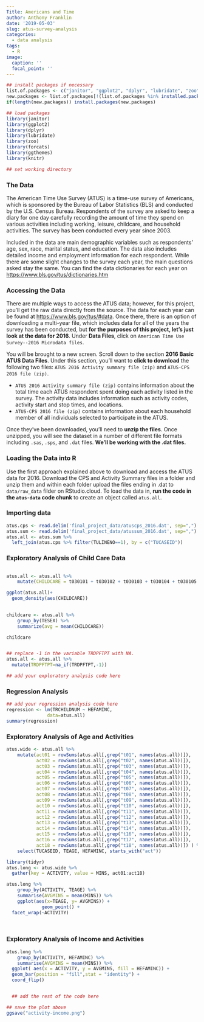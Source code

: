 ```yaml
---
Title: Americans and Time
author: Anthony Franklin
date: '2019-05-03'
slug: atus-survey-analysis
categories:
  - data analysis
tags:
  - R
image:
  caption: ''
  focal_point: ''
---
```


```r
## install packages if necessary
list.of.packages <- c("janitor", "ggplot2", "dplyr", "lubridate", "zoo", "forcats", "ggthemes", "knitr", "rmarkdown")
new.packages <- list.of.packages[!(list.of.packages %in% installed.packages()[,"Package"])]
if(length(new.packages)) install.packages(new.packages)

## load packages
library(janitor)
library(ggplot2)
library(dplyr)
library(lubridate)
library(zoo)
library(forcats)
library(ggthemes)
library(knitr)

## set working directory
```

### The Data

The American Time Use Survey (ATUS) is a time-use survey of Americans, which is sponsored by the Bureau of Labor Statistics (BLS) and conducted by the U.S. Census Bureau. Respondents of the survey are asked to keep a diary for one day carefully recording the amount of time they spend on various activities including working, leisure, childcare, and household activities. The survey has been conducted every year since 2003.

Included in the data are main demographic variables such as respondents' age, sex, race, marital status, and education. The data also includes detailed income and employment information for each respondent. While there are some slight changes to the survey each year, the main questions asked stay the same. You can find the data dictionaries for each year on [https://www.bls.gov/tus/dictionaries.htm](https://www.bls.gov/tus/dictionaries.htm)


### Accessing the Data

There are multiple ways to access the ATUS data; however, for this project, you'll get the raw data directly from the source. The data for each year can be found at [https://www.bls.gov/tus/#data](https://www.bls.gov/tus/#data). Once there, there is an option of downloading a multi-year file, which includes data for all of the years the survey has been conducted, but **for the purposes of this project, let's just look at the data for 2016**. Under **Data Files**, click on `American Time Use Survey--2016 Microdata files`. 

You will be brought to a new screen. Scroll down to the section **2016 Basic ATUS Data Files**. Under this section, you'll want to **click to download** the following two files: `ATUS 2016 Activity summary file (zip)` and `ATUS-CPS 2016 file (zip)`. 

* `ATUS 2016 Activity summary file (zip)` contains information about the total time each ATUS respondent spent doing each activity listed in the survey. The activity data includes information such as activity codes, activity start and stop times, and locations.
* `ATUS-CPS 2016 file (zip)` contains information about each household member of all individuals selected to participate in the ATUS.

Once they've been downloaded, you'll need to **unzip the files**. Once unzipped, you will see the dataset in a number of different file formats including `.sas`, `.sps`, and `.dat` files. **We'll be working with the .dat files.**

### Loading the Data into R

Use the first approach explained above to download and access the ATUS data for 2016. Download the CPS and Activity Summary files in a folder and unzip them and within each folder upload the files ending in .dat to `data/raw_data` filder on RStudio.cloud. To load the data in, **run the code in the `atus-data` code chunk** to create an object called `atus.all`.

### Importing data

```r
atus.cps <- read.delim('final_project_data/atuscps_2016.dat', sep=",")
atus.sum <- read.delim('final_project_data/atussum_2016.dat', sep=",")
atus.all <- atus.sum %>%
  left_join(atus.cps %>% filter(TULINENO==1), by = c("TUCASEID"))
```

### Exploratory Analysis of Child Care Data

```r

```


```r
atus.all <- atus.all %>% 
    mutate(CHILDCARE = t030101 + t030102 + t030103 + t030104 + t030105 + t030106 + t030108 + t030109 + t030110 + t030111 + t030112)
```

```r

ggplot(atus.all)+
  geom_density(aes(CHILDCARE))
             
```

```r

childcare <- atus.all %>%
	group_by(TESEX) %>%
	summarize(avg = mean(CHILDCARE))

childcare



```

```r
## replace -1 in the variable TRDPFTPT with NA.
atus.all <- atus.all %>%
  mutate(TRDPFTPT=na_if(TRDPFTPT,-1))

```

```r
## add your exploratory analysis code here

```

### Regression Analysis

```r
## add your regression analysis code here
regression <- lm(TRCHILDNUM ~ HEFAMINC, 
               data=atus.all)
summary(regression)
```

### Exploratory Analysis of Age and Activities

```r
atus.wide <- atus.all %>%
    mutate(act01 = rowSums(atus.all[,grep("t01", names(atus.all))]),
           act02 = rowSums(atus.all[,grep("t02", names(atus.all))]),
           act03 = rowSums(atus.all[,grep("t03", names(atus.all))]),
           act04 = rowSums(atus.all[,grep("t04", names(atus.all))]),
           act05 = rowSums(atus.all[,grep("t05", names(atus.all))]),
           act06 = rowSums(atus.all[,grep("t06", names(atus.all))]),
           act07 = rowSums(atus.all[,grep("t07", names(atus.all))]),
           act08 = rowSums(atus.all[,grep("t08", names(atus.all))]),
           act09 = rowSums(atus.all[,grep("t09", names(atus.all))]),
           act10 = rowSums(atus.all[,grep("t10", names(atus.all))]),
           act11 = rowSums(atus.all[,grep("t11", names(atus.all))]),
           act12 = rowSums(atus.all[,grep("t12", names(atus.all))]),
           act13 = rowSums(atus.all[,grep("t13", names(atus.all))]),
           act14 = rowSums(atus.all[,grep("t14", names(atus.all))]),
           act15 = rowSums(atus.all[,grep("t16", names(atus.all))]),
           act16 = rowSums(atus.all[,grep("t17", names(atus.all))]),
           act18 = rowSums(atus.all[,grep("t18", names(atus.all))]) ) %>% 
    select(TUCASEID, TEAGE, HEFAMINC, starts_with("act"))
```

```r
library(tidyr)
atus.long <- atus.wide %>% 
  gather(key = ACTIVITY, value = MINS, act01:act18) 

```

```r
atus.long %>% 
    group_by(ACTIVITY, TEAGE) %>% 
    summarise(AVGMINS = mean(MINS)) %>% 
    ggplot(aes(x=TEAGE, y= AVGMINS)) +
             geom_point() +
  facet_wrap(~ACTIVITY)

  
```

### Exploratory Analysis of Income and Activities

```r
atus.long %>% 
    group_by(ACTIVITY, HEFAMINC) %>% 
    summarise(AVGMINS = mean(MINS)) %>% 
  ggplot( aes(x = ACTIVITY, y = AVGMINS, fill = HEFAMINC)) + 
  geom_bar(position = "fill",stat = "identity") + 
  coord_flip()


  ## add the rest of the code here
```


```r
## save the plot above
ggsave("activity-income.png")
```